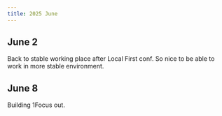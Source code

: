 ```yaml
---
title: 2025 June
---
```


## June 2

Back to stable working place after Local First conf. So nice to be able to work in more stable environment.

## June 8

Building 1Focus out.
